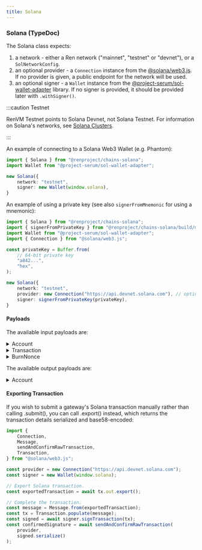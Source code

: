 ```yaml
---
title: Solana
---
```



<DocTag type={DocType.Reference} />

### Solana <TypeDoc name="Solana">(TypeDoc)</TypeDoc>

The Solana class expects:

1. a network - either a Ren network ("mainnet", "testnet" or "devnet"), or a `SolNetworkConfig`.
2. an optional provider - a `Connection` instance from the [@solana/web3.js](https://npmjs.org/package/@solana/web3.js). If no provider is given, a public endpoint for the network will be used.
3. an optional signer - a `Wallet` instance from the [@project-serum/sol-wallet-adapter](https://npmjs.org/package/@project-serum/sol-wallet-adapter) library. If no signer is provided, it should be provided later with `.withSigner()`.

:::caution Testnet

RenVM Testnet points to Solana Devnet, not Solana Testnet. For information on Solana's networks, see [Solana Clusters](https://docs.solana.com/clusters).

:::

An example of connecting to a Solana Web3 Wallet (e.g. Phantom):

```ts
import { Solana } from "@renproject/chains-solana";
import Wallet from "@project-serum/sol-wallet-adapter";

new Solana({
    network: "testnet",
    signer: new Wallet(window.solana),
}
```

An example of using a private key (see also `signerFromMnemonic` for using a mnemonic):

```ts
import { Solana } from "@renproject/chains-solana";
import { signerFromPrivateKey } from "@renproject/chains-solana/build/main/utils";
import Wallet from "@project-serum/sol-wallet-adapter";
import { Connection } from "@solana/web3.js";

const privateKey = Buffer.from(
    // 64-bit private key
    "a842...",
    "hex",
);

new Solana({
    network: "testnet",
    provider: new Connection("https://api.devnet.solana.com"), // optional
    signer: signerFromPrivateKey(privateKey),
}
```

#### Payloads

The available input payloads are:

<details><summary>Account</summary>

<TypeDoc name="Solana.Account">solana.Account</TypeDoc> allows you to specify the
user's connected address as the recipient for a mint or release.

```tsx
renJS.gateway({
    asset: "BTC",
    from: ethereum.Account({ amount: "0.1", convertUnit: true }),
    ...
})
```

Required parameters:

-   `amount` - the asset amount to lock or burn

Optional parameters:

-   `convertUnit` - convert the `amount` to the chain's smallest unit.

</details>

<details><summary>Transaction</summary>

<TypeDoc name="Solana.Transaction">solana.Transaction</TypeDoc> allows you to specify
an existing Solana transaction as the input.

The transaction should be of type <code>Partial<<TypeDoc name="ChainTransaction" />></code>, with at least one of the `txid` or `txidFormatted` is defined.

```tsx
renJS.gateway({
    asset: "BTC",
    from: ethereum.Transaction({
      // The transaction's hash in the usual Solana hex encoding.
      txidFormatted: "3mabcf8...",
    }),
    ...
})
```

</details>

<details><summary>BurnNonce</summary>

<TypeDoc name="Solana.BurnNonce">solana.BurnNonce</TypeDoc> allows you to provide
a burn nonce - this can be used as an alternative to solana.Transaction.
<br />
<br />

```tsx
renJS.gateway({
    asset: "BTC",
    from: ethereum.BurnNonce(100),
    ...
})
```

</details>

The available output payloads are:

<details><summary>Account</summary>

<TypeDoc name="Solana.Account">solana.Account</TypeDoc> allows you to specify the
user's account as the recipient of the minted or released funds.
<br />
<br />

```tsx
renJS.gateway({
    asset: "BTC",
    ...
    to: solana.Account(),
})
```

</details>

#### Exporting Transaction

If you wish to submit a gateway's Solana transaction manually rather than calling .submit(), you can call .export() instead, which returns the transaction details serialized and base58-encoded:

```ts
import {
    Connection,
    Message,
    sendAndConfirmRawTransaction,
    Transaction,
} from "@solana/web3.js";

const provider = new Connection("https://api.devnet.solana.com");
const signer = new Wallet(window.solana);

// Export Solana transaction.
const exportedTransaction = await tx.out.export();

// Complete the transaction.
const message = Message.from(exportedTransaction);
const tx = Transaction.populate(message);
const signed = await signer.signTransaction(tx);
const confirmedSignature = await sendAndConfirmRawTransaction(
    provider,
    signed.serialize()
);
```
